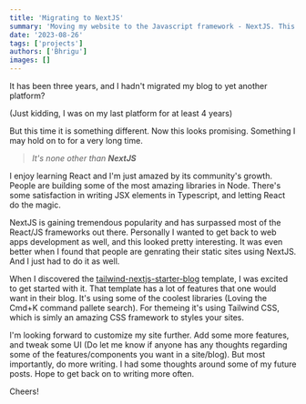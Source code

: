```yaml
---
title: 'Migrating to NextJS'
summary: 'Moving my website to the Javascript framework - NextJS. This was inevitable'
date: '2023-08-26'
tags: ['projects']
authors: ['Bhrigu']
images: []
---
```


It has been three years, and I hadn't migrated my blog to yet another platform?

(Just kidding, I was on my last platform for at least 4 years)

But this time it is something different. Now this looks promising. Something I may hold on to for a very long time.

> *It's none other than **NextJS***

I enjoy learning React and I'm just amazed by its community's growth. People are building some of the most amazing libraries in Node. There's some satisfaction in writing JSX elements in Typescript, and letting React do the magic.

NextJS is gaining tremendous popularity and has surpassed most of the React/JS frameworks out there. Personally I wanted to get back to web apps development as well, and this looked pretty interesting. It was even better when I found that people are genrating their static sites using NextJS. And I just had to do it as well.

When I discovered the [tailwind-nextjs-starter-blog](https://github.com/timlrx/tailwind-nextjs-starter-blog) template, I was excited to get started with it. That template has a lot of features that one would want in their blog. It's using some of the coolest libraries (Loving the Cmd+K command pallete search). For themeing it's using Tailwind CSS, which is simly an amazing CSS framework to styles your sites. 

I'm looking forward to customize my site further. Add some more features, and tweak some UI (Do let me know if anyone has any thoughts regarding some of the features/components you want in a site/blog). But most importantly, do more writing. I had some thoughts around some of my future posts. Hope to get back on to writing more often.

Cheers!
